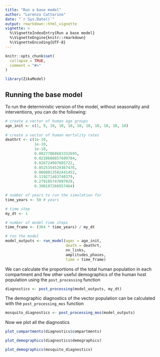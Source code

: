 ```yaml
---
title: "Run a base model"
author: "Lorenzo Cattarino"
date: "`r Sys.Date()`"
output: rmarkdown::html_vignette
vignette: >
  %\VignetteIndexEntry{Run a base model}
  %\VignetteEngine{knitr::rmarkdown}
  %\VignetteEncoding{UTF-8}
---
```


```r
knitr::opts_chunk$set(
  collapse = TRUE,
  comment = "#>"
)
```

```r
library(ZikaModel)
```

## Running the base model
To run the deterministic version of the model, without seasonality and interventions, 
you can do the following:

```r
# create a vector of human age groups 
age_init <- c(1, 9, 10, 10, 10, 10, 10, 10, 10, 10, 10)
  
# create a vector of human mortality rates 
deathrt <- c(1e-10, 
             1e-10, 
             1e-10, 
             0.00277068683332695, 
             0.0210680857689784,
             0.026724997685722,
             0.0525354529367476,
             0.0668013582441452,
             0.119271483740379,
             0.279105747097929,
             0.390197266957464)

# number of years to run the simulation for
time_years <- 50 # years

# time step
my_dt <- 1

# number of model time steps
time_frame <- (364 * time_years) / my_dt

# run the model
model_outputs <- run_model(agec = age_init,
                           death = deathrt,
                           nn_links,
                           amplitudes_phases,
                           time = time_frame)
```

We can calculate the proportions of the total human population in each compartment 
and few other useful demographics of the human host population using the `post_processing` function

```r
diagnostics <- post_processing(model_outputs, my_dt)
```

The demographic diagnostics of the vector population can be calculated with the `post_processing_mos` function

```r
mosquito_diagnostics <- post_processing_mos(model_outputs)
```

Now we plot all the diagnostics

```r
plot_compartments(diagnostics$compartments)
```

```r
plot_demographics(diagnostics$demographics)
```

```r
plot_demographics(mosquito_diagnostics)
```
